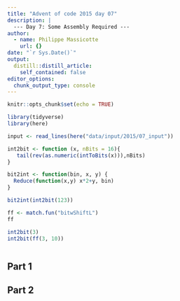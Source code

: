 ```yaml
---
title: "Advent of code 2015 day 07"
description: |
  --- Day 7: Some Assembly Required ---
author:
  - name: Philippe Massicotte
    url: {}
date: "`r Sys.Date()`"
output:
  distill::distill_article:
    self_contained: false
editor_options: 
  chunk_output_type: console
---
```



```r
knitr::opts_chunk$set(echo = TRUE)

library(tidyverse)
library(here)
```

```r
input <- read_lines(here("data/input/2015/07_input"))

int2bit <- function (x, nBits = 16){
   tail(rev(as.numeric(intToBits(x))),nBits)
}

bit2int <- function(bin, x, y) {
  Reduce(function(x,y) x*2+y, bin)
}

bit2int(int2bit(123))
```

```r
ff <- match.fun("bitwShiftL")
ff

int2bit(3)
int2bit(ff(3, 10))
```

```r

```


## Part 1

## Part 2
